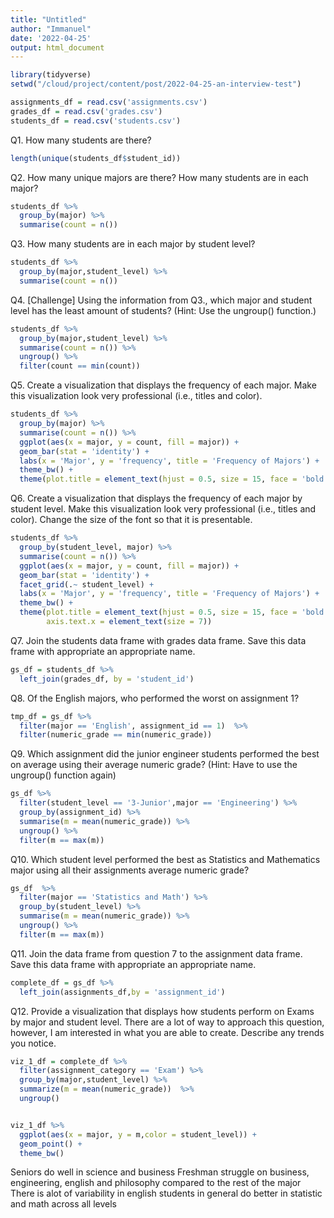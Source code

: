 ```yaml
---
title: "Untitled"
author: "Immanuel"
date: '2022-04-25'
output: html_document
---
```


```r
library(tidyverse)
setwd("/cloud/project/content/post/2022-04-25-an-interview-test")
```


```r
assignments_df = read.csv('assignments.csv')
grades_df = read.csv('grades.csv')
students_df = read.csv('students.csv')
```



Q1. How many students are there?
```r
length(unique(students_df$student_id))
```

Q2. How many unique majors are there? How many students are in each major?
```r
students_df %>% 
  group_by(major) %>% 
  summarise(count = n())
```


Q3. How many students are in each major by student level?

```r
students_df %>% 
  group_by(major,student_level) %>% 
  summarise(count = n())
```

Q4. [Challenge] Using the information from Q3., which major and student level has the least amount of students? (Hint: Use the ungroup() function.)

```r
students_df %>% 
  group_by(major,student_level) %>% 
  summarise(count = n()) %>% 
  ungroup() %>% 
  filter(count == min(count))
```


Q5. Create a visualization that displays the frequency of each major. Make this visualization look very professional (i.e., titles and color).
```r
students_df %>% 
  group_by(major) %>% 
  summarise(count = n()) %>% 
  ggplot(aes(x = major, y = count, fill = major)) +
  geom_bar(stat = 'identity') +
  labs(x = 'Major', y = 'frequency', title = 'Frequency of Majors') +
  theme_bw() +
  theme(plot.title = element_text(hjust = 0.5, size = 15, face = 'bold')) 

```



Q6. Create a visualization that displays the frequency of each major by student level. Make this visualization look very professional (i.e., titles and color). Change the size of the font so that it is presentable.


```r
students_df %>% 
  group_by(student_level, major) %>% 
  summarise(count = n()) %>% 
  ggplot(aes(x = major, y = count, fill = major)) +
  geom_bar(stat = 'identity') +
  facet_grid(.~ student_level) +
  labs(x = 'Major', y = 'frequency', title = 'Frequency of Majors') +
  theme_bw() +
  theme(plot.title = element_text(hjust = 0.5, size = 15, face = 'bold'),
        axis.text.x = element_text(size = 7)) 
```



Q7. Join the students data frame with grades data frame. Save this data frame with appropriate an appropriate name.

```r
gs_df = students_df %>% 
  left_join(grades_df, by = 'student_id')
```

Q8. Of the English majors, who performed the worst on assignment 1?


```r
tmp_df = gs_df %>% 
  filter(major == 'English', assignment_id == 1)  %>% 
  filter(numeric_grade == min(numeric_grade))
```


Q9. Which assignment did the junior engineer students performed the best on average using their average numeric grade? (Hint: Have to use the ungroup() function again)
```r
gs_df %>% 
  filter(student_level == '3-Junior',major == 'Engineering') %>% 
  group_by(assignment_id) %>% 
  summarise(m = mean(numeric_grade)) %>% 
  ungroup() %>% 
  filter(m == max(m))
```


Q10. Which student level performed the best as Statistics and Mathematics major using all their assignments average numeric grade?
```r
gs_df  %>% 
  filter(major == 'Statistics and Math') %>% 
  group_by(student_level) %>% 
  summarise(m = mean(numeric_grade)) %>% 
  ungroup() %>% 
  filter(m == max(m))
```


Q11. Join the data frame from question 7 to the assignment data frame. Save this data frame with appropriate an appropriate name.
```r
complete_df = gs_df %>% 
  left_join(assignments_df,by = 'assignment_id')
```

Q12. Provide a visualization that displays how students perform on Exams by major and student level. There are a lot of way to approach this question, however, I am interested in what you are able to create. Describe any trends you notice.
```r
viz_1_df = complete_df %>% 
  filter(assignment_category == 'Exam') %>% 
  group_by(major,student_level) %>% 
  summarize(m = mean(numeric_grade))  %>% 
  ungroup()


viz_1_df %>% 
  ggplot(aes(x = major, y = m,color = student_level)) +
  geom_point() +
  theme_bw()
```


Seniors do well in science and business
Freshman struggle on business, engineering, english and philosophy compared to the rest of the major
There is alot of variability in english
students in general do better in statistic and math across all levels
